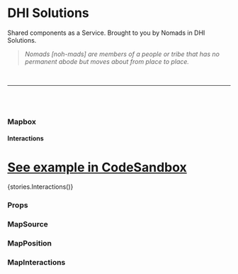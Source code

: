 

<Meta title="Components/Mapbox" component={Mapbox} />

# DHI Solutions

Shared components as a Service. Brought to you by Nomads in DHI Solutions.

> _Nomads [noh-mads] are members of a people or tribe that has no permanent abode but moves about from place to place._

<br />

---

<br />
<br />

### Mapbox

#### Interactions

# [See example in CodeSandbox](https://codesandbox.io/s/mapbox-interactions-unmxu)

<Preview withToolbar>
  <Story name="Interactions">{stories.Interactions()}</Story>
</Preview>

### Props

<Props of={Mapbox} />

### MapSource

<Props of={MapSource} />

### MapPosition

<Props of={MapPosition} />

### MapInteractions

<Props of={MapInteractions} />

